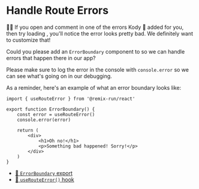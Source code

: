 # Handle Route Errors

👨‍💼 If you open <InlineFile file="app/routes/users+/$username.tsx" /> and
comment in one of the errors Kody 🐨 added for you,
then try loading <LinkToApp to="/users/kody" />, you'll notice the error
looks pretty bad. We definitely want to customize that!

Could you please add an `ErrorBoundary` component
to <InlineFile file="app/routes/users+/$username.tsx" /> so we can handle
errors that happen there in our app?

Please make sure to log the error in the console with `console.error` so we can
see what's going on in our debugging.

As a reminder, here's an example of what an error boundary looks like:

```tsx filename=app/routes/errors-oh-no.tsx
import { useRouteError } from '@remix-run/react'

export function ErrorBoundary() {
	const error = useRouteError()
	console.error(error)

	return (
		<div>
			<h1>Oh no!</h1>
			<p>Something bad happened! Sorry!</p>
		</div>
	)
}
```

- [📜 `ErrorBoundary` export](https://remix.run/docs/en/main/route/error-boundary-v2)
- [📜 `useRouteError()` hook](https://remix.run/docs/en/main/hooks/use-route-error)
